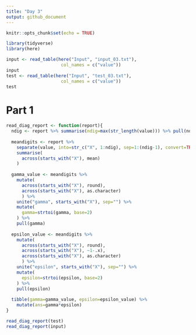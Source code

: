 ```yaml
---
title: "Day 3"
output: github_document
---
```


```r
knitr::opts_chunk$set(echo = TRUE)
```

```r
library(tidyverse)
library(here)
```

```r
input <- read_table(here("Input", "input_03.txt"), 
                     col_names = c("value"))
input
test <- read_table(here("Input", "test_03.txt"), 
                     col_names = c("value"))
test
```

# Part 1
```r
read_diag_report <- function(report){
  ndig <- report %>% summarise(ndig=max(str_length(value))) %>% pull(ndig)
  
  meandigits <- report %>%
    separate(value, into=str_c("X", 1:ndig), sep=1:(ndig-1), convert=TRUE) %>%
    summarise(
      across(starts_with("X"), mean)
    )
  
  gamma_value <- meandigits %>%
    mutate(
      across(starts_with("X"), round),
      across(starts_with("X"), as.character)
      ) %>%
    unite("gamma", starts_with("X"), sep="") %>%
    mutate(
      gamma=strtoi(gamma, base=2)
    ) %>%
    pull(gamma)
  
  epsilon_value <- meandigits %>%
    mutate(
      across(starts_with("X"), round),
      across(starts_with("X"), ~1-.x),
      across(starts_with("X"), as.character)
      ) %>%
    unite("epsilon", starts_with("X"), sep="") %>%
    mutate(
      epsilon=strtoi(epsilon, base=2)
    ) %>%
    pull(epsilon)
  
  tibble(gamma=gamma_value, epsilon=epsilon_value) %>%
    mutate(ans=gamma*epsilon)
} 

read_diag_report(test)
read_diag_report(input)

```

